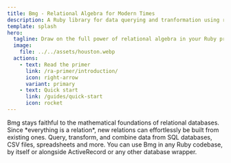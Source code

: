 ```yaml
---
title: Bmg - Relational Algebra for Modern Times
description: A Ruby library for data querying and tranformation using relational algebra
template: splash
hero:
  tagline: Draw on the full power of relational algebra in your Ruby projects 
  image:
    file: ../../assets/houston.webp
  actions:
    - text: Read the primer
      link: /ra-primer/introduction/
      icon: right-arrow
      variant: primary
    - text: Quick start 
      link: /guides/quick-start 
      icon: rocket
---
```



<CardGrid stagger>
	<Card title="A solid foundation">
	  Bmg stays faithful to the mathematical foundations of relational databases.	
	</Card>
	<Card title="Unlimited composability">
	  Since *everything is a relation*, new relations can effortlessly be built from existing ones.
	</Card>
	<Card title="Works with any data">
	  Query, transform, and combine data from SQL databases, CSV files, spreadsheets and more.
	</Card>
	<Card title="Fits in any project.">
	  You can use Bmg in any Ruby codebase, by itself or alongside ActiveRecord or any other database wrapper.	
	</Card>
</CardGrid>
